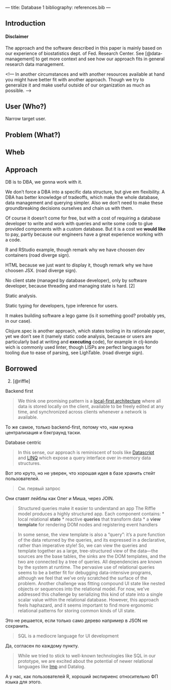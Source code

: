 —
title: Database 1
bibliography: references.bib
—

## Introduction

::: {.alert .alert-warning}
#### Disclaimer

The approach and the software described in this paper is mainly based on our experience of biostatistics dept. of Fed. Research Center. See [@data-management] to get more context and see how our approach fits in general research data management.

<!— In another circumstances and with another resources available at hand you might have better fit with another approach. Though we try to generalize it and make useful outside of our organization as much as possible. —>
:::

## User (Who?)

Narrow target user.

## Problem (What?)

## Wheb

## Approach

DB is to DBA, we gonna work with it.

We don’t force a DBA into a specific data structure, but give em flexibility. A DBA has better knowledge of tradeoffs, which make the whole database, data management and querying simpler. Also we don’t need to make these groundbreaking decisions ourselves and chain us with them.

Of course it doesn’t come for free, but with a cost of requiring a database developer to write and work with queries and write some code to glue provided components with a custom database. But it is a cost we **would like** to pay, partly because our engineers have a great experience working with a code.

R and RStudio example, though remark why we have choosen dev containers (road diverge sign).

HTML because we just want to display it, though remark why we have choosen JSX. (road diverge sign).

No client state (managed by database developer), only by software developer, because threading and managing state is hard. [2]

Static analysis.
  
Static typing for developers, type inference for users.  
  
It makes building software a lego game (is it something good? probably yes, in our case).  
  
Clojure.spec is another approach, which states tooling in its rationale paper, yet we don’t see it (namely static code analysis, because or users are particularly bad at writing and **executing** code), for example in clj-kondo wich is commonly used linter, though LISPs are perfect languages for tooling due to ease of parsing, see LighTable. (road diverge sign).  

::: {#refs}
:::

## Borrowed

2.  [@riffle]

Backend first

> We think one promising pattern is a [local-first architecture](https://www.inkandswitch.com/local-first/) where all data is stored locally on the client, available to be freely edited at any time, and synchronized across clients whenever a network is available.

То же самое, только backend-first, потому что, нам нужна централизация и бэкграунд таски.

Database centric

> In this sense, our approach is reminiscent of tools like [Datascript](https://github.com/tonsky/datascript) and [LINQ](https://docs.microsoft.com/en-us/dotnet/csharp/programming-guide/concepts/linq/) which expose a query interface over in-memory data structures.

Вот это круто, но не уверен, что хорошая идея в базе хранить стейт пользователей.

> См. первый запрос

Они ставят лейблы как Олег и Миша, через JOIN.

> Structured queries make it easier to understand an app
> The Riffle model produces a highly structured app. Each component contains:
> * local relational **state**
> * reactive **queries** that transform data
> * a **view template** for rendering DOM nodes and registering event handlers

> In some sense, the view template is also a “query”: it’s a pure function of the data returned by the queries, and its expressed in a declarative, rather than imperative style! So, we can view the queries and template together as a large, tree-structured view of the data—the sources are the base tables, the sinks are the DOM templates, and the two are connected by a tree of queries. All dependencies are known by the system at runtime.
> The pervasive use of relational queries seems to be a better fit for debugging data-intensive programs, although we feel that we’ve only scratched the surface of the problem.
> Another challenge was fitting compound UI state like nested objects or sequences into the relational model. For now, we’ve addressed this challenge by serializing this kind of state into a single scalar value within the relational database. However, this approach feels haphazard, and it seems important to find more ergonomic relational patterns for storing common kinds of UI state.

Это не решается, если только само дерево например в JSON не сохранить.

> SQL is a mediocre language for UI development

Да, согласен по каждому пункту.

> While we tried to stick to well-known technologies like SQL in our prototype, we are excited about the potential of newer relational languages like [Imp](https://github.com/jamii/imp/tree/v1) and Datalog.

А у нас, как пользователей R, хороший экспириенс относительно ФП языка для этого.	
